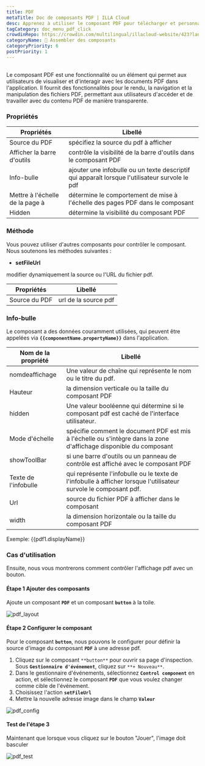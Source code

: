 ```yaml
---
title: PDF
metaTitle: Doc de composants PDF | ILLA Cloud
desc: Apprenez à utiliser le composant PDF pour télécharger et personnaliser des fichiers PDF pour votre application dans ILLA Cloud.
tagCategory: doc_menu_pdf_click
crowdinRepo: https://crowdin.com/multilingual/illacloud-website/423?languages=fr&filter=basic&value=0
categoryName: 🧬 Assembler des composants
categoryPriority: 6
postPriority: 1
---
```


## <h2 hidden>Qu'est-ce que le PDF ?</h2>

Le composant PDF est une fonctionnalité ou un élément qui permet aux utilisateurs de visualiser et d'interagir avec les documents PDF dans l'application. Il fournit des fonctionnalités pour le rendu, la navigation et la manipulation des fichiers PDF, permettant aux utilisateurs d'accéder et de travailler avec du contenu PDF de manière transparente.

### Propriétés

| Propriétés                      | Libellé                                                                                        |
| ------------------------------- | ---------------------------------------------------------------------------------------------- |
| Source du PDF                   | spécifiez la source du pdf à afficher                                                          |
| Afficher la barre d'outils      | contrôle la visibilité de la barre d'outils dans le composant PDF                              |
| Info-bulle                      | ajouter une infobulle ou un texte descriptif qui apparaît lorsque l'utilisateur survole le pdf |
| Mettre à l'échelle de la page à | détermine le comportement de mise à l'échelle des pages PDF dans le composant                  |
| Hidden                          | détermine la visibilité du composant PDF                                                       |

### Méthode

Vous pouvez utiliser d'autres composants pour contrôler le composant. Nous soutenons les méthodes suivantes :

-   **setFileUrl**

modifier dynamiquement la source ou l'URL du fichier pdf.

| Propriétés    | Libellé              |
| ------------- | -------------------- |
| Source du PDF | url de la source pdf |

### Info-bulle

Le composant a des données couramment utilisées, qui peuvent être appelées via **`{{componentName.propertyName}}`** dans l'application.

| Nom de la propriété    | Libellé                                                                                                                         |
| ---------------------- | ------------------------------------------------------------------------------------------------------------------------------- |
| nomdeaffichage         | Une valeur de chaîne qui représente le nom ou le titre du pdf.                                                                  |
| Hauteur                | la dimension verticale ou la taille du composant PDF                                                                            |
| hidden                 | Une valeur booléenne qui détermine si le composant pdf est caché de l'interface utilisateur.                                    |
| Mode d'échelle         | spécifie comment le document PDF est mis à l'échelle ou s'intègre dans la zone d'affichage disponible du composant              |
| showToolBar            | si une barre d'outils ou un panneau de contrôle est affiché avec le composant PDF                                               |
| Texte de l'infobulle   | qui représente l'infobulle ou le texte de l'infobulle à afficher lorsque l'utilisateur survole le composant pdf.                |
| Url                    | source du fichier PDF à afficher dans le composant                                                                              |
| width                  | la dimension horizontale ou la taille du composant PDF                                                                          |

Exemple: {{pdf1.displayName}}

### Cas d'utilisation

Ensuite, nous vous montrerons comment contrôler l'affichage pdf avec un bouton.

#### Étape 1 Ajouter des composants

Ajoute un composant **`PDF`** et un composant **`button`** à la toile.

![pdf_layout](https://cdn.illacloud.com/official-website/img/docs/pdf_layout.jpg)

#### Étape 2 Configurer le composant

Pour le composant **`button`**, nous pouvons le configurer pour définir la source d'image du composant **`PDF`** à une adresse pdf.

1.  Cliquez sur le composant `**button**` pour ouvrir sa page d'inspection. Sous **`Gestionnaire d'événement`**, cliquez sur `**+ Nouveau**`.
2.  Dans le gestionnaire d'événements, sélectionnez **`Control component`** en action, et sélectionnez le composant **`PDF`** que vous voulez changer comme cible de l'événement.
3.  Choisissez l'action **`setFileUrl`**
4.  Mettre la nouvelle adresse image dans le champ **`Valeur`**

![pdf_config](https://cdn.illacloud.com/official-website/img/docs/pdf_config.jpg)

#### Test de l'étape 3

Maintenant que lorsque vous cliquez sur le bouton "Jouer", l'image doit basculer

![pdf_test](https://cdn.illacloud.com/official-website/img/docs/pdf_test.jpg)
